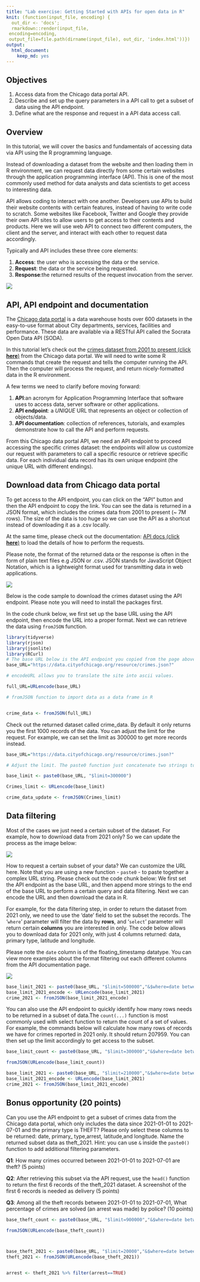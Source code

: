 ```yaml
---
title: "Lab exercise: Getting Started with APIs for open data in R"
knit: (function(input_file, encoding) {
  out_dir <- 'docs';
  rmarkdown::render(input_file,
 encoding=encoding,
 output_file=file.path(dirname(input_file), out_dir, 'index.html'))})
output: 
  html_document: 
    keep_md: yes
---
```



## Objectives
1. Access data from the Chicago data portal API.
2. Describe and set up the query parameters in a API call to get a subset of data using the API endpoint.
3. Define what are the response and request in a API data access call. 

## Overview 

In this tutorial, we will cover the basics and fundamentals of accessing data via API using the R programming language. 

Instead of downloading a dataset from the website and then loading them in R environment, we can request data directly from some certain websites through the application programming interface (API). This is one of the most commonly used method for data analysts and data scientists to get access to interesting data. 

API allows coding to interact with one another. Developers use APIs to build their website contents with certain features, instead of having to write code to scratch. Some websites like Facebook, Twitter and Google they provide their own API sites to allow users to get access to their contents and products. Here we will use web API to connect two different computers, the client and the server, and interact with each other to request data accordingly.


Typically and API includes these three core elements: 

1) **Access**: the user who is accessing the data or the service. 
2) **Request**: the data or the service being requested.
3) **Response**:the returned results of the request invocation from the server. 



![](images/F3.jpg)

## API, API endpoint and documentation

The [Chicago data portal](https://data.cityofchicago.org/) is a data warehouse hosts over 600 datasets in the easy-to-use format about City departments, services, facilities and performance. These data are available via a RESTful API called the Socrata Open Data API (SODA).


In this tutorial let's check out the [crimes dataset from 2001 to present (click **here**)](https://data.cityofchicago.org/Public-Safety/Crimes-2001-to-Present/ijzp-q8t2) from the Chicago data portal. We will need to write some R commands that create the request and tells the computer running the API. Then the computer will process the request, and return nicely-formatted data in the R environment.


A few terms we need to clarify before moving forward: 

1) **API**:an acronym for Application Programming Interface that software uses to access data, server software or other applications. 
2) **API endpoint**: a *UNIQUE* URL that represents an object or collection of objects/data.
3) **API documentation**: collection of references, tutorials, and examples demonstrate how to call the API and perform requests. 

From this Chicago data portal API, we need an API endpoint to proceed accessing the specific crimes dataset: the endpoints will allow us customize our request with parameters to call a specific resource or retrieve specific data. For each individual data record has its own unique endpoint (the unique URL with different endings). 


## Download data from Chicago data portal 

To get access to the API endpoint, you can click on the "API" button and then the API endpoint to copy the link. You can see the data is returned in a JSON format, which includes the crimes data from 2001 to present (~ 7M rows). The size of the data is too huge so we can use the API as a shortcut instead of downloading it as a .csv locally. 

At the same time, please check out the documentation: [API docs (click **here**)](https://dev.socrata.com/foundry/data.cityofchicago.org/ijzp-q8t2) to load the details of how to perform the requests. 

Please note, the format of the returned data or the response is often in the form of plain text files e.g JSON or .csv. JSON stands for JavaScript Object Notation, which is a lightweight format used for transmitting data in web applications. 


![](images/F1.jpg)


Below is the code sample to download the crimes dataset using the API endpoint. Please note you will need to install the packages first. 

In the code chunk below, we first set up the base URL using the API endpoint, then encode the URL into a proper format. Next we can retrieve the data using `fromJSON` function. 



```r
library(tidyverse)
library(rjson)
library(jsonlite)
library(RCurl)
# The base URL below is the API endpoint you copied from the page above. 
base_URL="https://data.cityofchicago.org/resource/crimes.json?"

# encodeURL allows you to translate the site into ascii values. 

full_URL=URLencode(base_URL)

# fromJSON function to import data as a data frame in R


crime_data <- fromJSON(full_URL)

```


Check out the returned dataset called crime_data. By default it only returns you the first 1000 records of the data. You can adjust the limit for the request. For example, we can set the limit as 300000 to get more records instead. 

```r
 
base_URL="https://data.cityofchicago.org/resource/crimes.json?"

# Adjust the limit. The paste0 function just concatenate two strings to update the URL. 

base_limit <- paste0(base_URL, "$limit=300000")

Crimes_limit <- URLencode(base_limit)

crime_data_update <- fromJSON(Crimes_limit)
```



## Data filtering

Most of the cases we just need a certain subset of the dataset. For example, how to download data from 2021 only? So we can update the process as the image below: 

![](images/F4.jpg)


How to request a certain subset of your data? We can customize the URL here. Note that you are using a new function - `paste0` - to paste together a complex URL string. Please check out the code chunk below: We first set the API endpoint as the base URL, and then append more strings to the end of the base URL to perform a certain query and data filtering. Next we can encode the URL and then download the data in R. 


For example, for the data filtering step, in order to return the dataset from 2021 only, we need to use the 'date' field to set the subset the records. The '`where`' parameter will filter the data by **rows**, and '`select`' parameter will return certain **columns** you are interested in only. The code below allows you to download data for 2021 only, with just 4 columns returned: data, primary type,  latitude and longitude. 

Please note the `date` column is of the floating_timestamp datatype. You can view more examples about the format filtering out each different columns from the API documentation page. 

![](images/F2.jpg)

```r
base_limit_2021 <- paste0(base_URL, "$limit=500000","&$where=date between '2020-12-31T23:59:00.000' and '2021-12-31T23:59:00.000'", "&$select=date, primary_type, latitude, longitude")
base_limit_2021_encode <- URLencode(base_limit_2021)
crime_2021 <- fromJSON(base_limit_2021_encode)
```



You can also use the API endpoint to quickly identify how many rows needs to be returned in a subset of data.The `count(...)` function is most commonly used with select function to return the count of a set of values.  For example, the commands below will calculate how many rows of records we have for crimes reported in 2021 only. It should return 207959. You can then set up the limit accordingly to get access to the subset. 

```r
base_limit_count <- paste0(base_URL, "$limit=300000","&$where=date between '2020-12-31T23:59:00.000' and '2021-12-31T23:59:00.000'","&$select=count(date)")

fromJSON(URLencode(base_limit_count))

base_limit_2021 <- paste0(base_URL, "$limit=210000","&$where=date between '2020-12-31T23:59:00.000' and '2021-12-31T23:59:00.000'", "&$select=date, primary_type, latitude, longitude")
base_limit_2021_encode <- URLencode(base_limit_2021)
crime_2021 <- fromJSON(base_limit_2021_encode)
```


## Bonus opportunity (20 points)

Can you use the API endpoint to get a subset of crimes data from the Chicago data portal, which only includes the data since 2021-01-01 to 2021-07-01 and the primary type is THEFT? Please only select these columns to be returned: date, primary_ type,arrest, latitude,and  longitude. Name the returned subset data as theft_2021.  Hint: you can use `&` inside the `paste0()` function to add additional filtering parameters. 

**Q1**: How many crimes occurred between 2021-01-01 to 2021-07-01 are theft? (5 points)

**Q2**: After retrieving this subset via the API request, use the `head()` function to return the first 6 records of the theft_2021 dataset. A screenshot of the first 6 records is needed as delivery (5 points)

**Q3**: Among all the theft records between 2021-01-01 to 2021-07-01, What percentage of crimes are solved (an arrest was made) by police? (10 points)


```r
base_theft_count <- paste0(base_URL, "$limit=900000","&$where=date between '2021-01-01T00:00:00.000' and '2021-06-30T23:59:59.000'","&primary_type='THEFT'", "&$select=count(date)")

fromJSON(URLencode(base_theft_count))



base_theft_2021 <- paste0(base_URL, "$limit=20000","&$where=date between '2021-01-01T00:00:00.000' and '2021-06-30T23:59:59.000'","&primary_type='THEFT'", "&$select=date, primary_type,arrest, latitude, longitude")
theft_2021 <- fromJSON(URLencode(base_theft_2021))


arrest <- theft_2021 %>% filter(arrest==TRUE)

```

